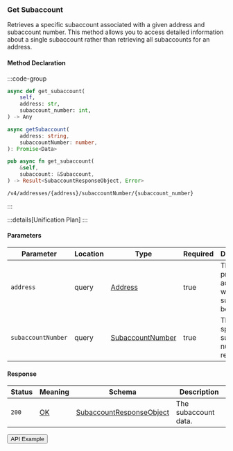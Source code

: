 
### Get Subaccount

Retrieves a specific subaccount associated with a given address and subaccount number.
This method allows you to access detailed information about a single subaccount rather than retrieving all subaccounts for an address.

#### Method Declaration

:::code-group

```python [Python]
async def get_subaccount(
    self,
    address: str,
    subaccount_number: int,
) -> Any
```

```typescript [TypeScript]
async getSubaccount(
    address: string,
    subaccountNumber: number,
): Promise<Data>
```

```rust [Rust]
pub async fn get_subaccount(
    &self,
    subaccount: &Subaccount,
) -> Result<SubaccountResponseObject, Error>
```

```url [API]
/v4/addresses/{address}/subaccountNumber/{subaccount_number}
```

:::

:::details[Unification Plan]
:::

#### Parameters

| Parameter           | Location | Type               | Required    | Description                                          |
| ------------------- | -------- | ------------------ | ----------- | ---------------------------------------------------- |
| `address`           | query    | [Address]          | true        | The primary address to which the subaccount belongs. |
| `subaccountNumber`  | query    | [SubaccountNumber] | true        | The specific subaccount number to retrieve.          |

#### Response

| Status | Meaning     | Schema                          | Description          |
| ------ | ----------- | ------------------------------- | -------------------- |
| `200`  | [OK]        | [SubaccountResponseObject]      | The subaccount data. |

<Button href="https://indexer.v4testnet.dydx.exchange/v4/addresses/dydx14zzueazeh0hj67cghhf9jypslcf9sh2n5k6art/subaccountNumber/0">API Example</Button>

[Address]: /types/address
[SubaccountNumber]: /types/subaccount_number
[OK]: https://datatracker.ietf.org/doc/html/rfc7231#section-6.3.1
[SubaccountResponseObject]: /types/subaccount_response_object
